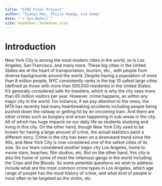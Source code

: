 ```yaml
--- 
title: "5702 Final Project"
author: "Tianyu Han, Shijia Huang, Lin Gong"
date: "`r Sys.Date()`"
site: bookdown::bookdown_site
---
```


# Introduction
New York City is among the most modern cities in the world, so is Los Angeles, San Francisco, and many more. These big cities in the United States are at the heart of transportation, tourism, etc., with people from diverse backgrounds around the world. Despite having a population of more than 8 million people, NYC consistently ranks in the top 10 safest large cities (defined as those with more than 500,000 residents) in the United States. It's generally considered safe for travelers, which is why the city sees more than 65 million visitors per year. However, crime happens, as within any major city in the world. For instance, if we pay attention to the news, the MTA has recently had many heartbreaking accidents including people being pushed down the railway or getting hit by an oncoming train. And there are other crimes such as burglary and arson happening in sub-areas in the city. All of which has huge impacts on our daily life as students studying and living in this city. 
On the other hand, though New York City used to be known for having a large amount of crime, the actual statistics paint a different story. Crime in the city has been on a downward trend since the 90s, and New York City is now considered one of the safest cities of its size. So our team considered another major city Los Angeles, home to movie stars, beaches, film studios, etc. But on the other hand, this city is also the home of some of most the infamous gangs in the world including the Crips and the Bloods. So some potential questions we wish to address include what are the most common crime types in Los Angeles, which age range of people has the most history of crime, and what kind of people is most often to be targeted as the victim, etc. 
